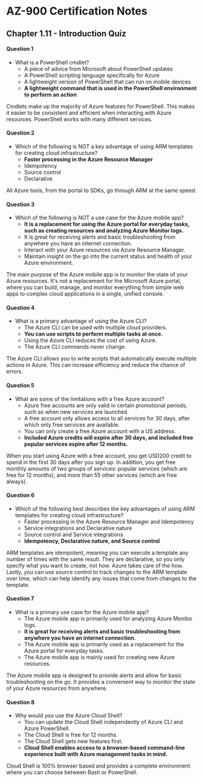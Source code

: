 # AZ-900 Certification Notes
## Chapter 1.11 - Introduction Quiz

#### Question 1
* What is a PowerShell cmdlet?
	* A piece of advice from Microsoft about PowerShell updates
	* A PowerShell scripting language specifically for Azure
	* A lightweight version of PowerShell that can run on mobile devices
	* **A lightweight command that is used in the PowerShell environment to perform an action**

Cmdlets make up the majority of Azure features for PowerShell. This makes it easier to be consistent and efficient when interacting with Azure resources. PowerShell works with many different services.

#### Question 2
* Which of the following is NOT a key advantage of using ARM templates for creating cloud infrastructure?
	* **Faster processing in the Azure Resource Manager**
	* Idempotency
	* Source control
	* Declarative

All Azure tools, from the portal to SDKs, go through ARM at the same speed.

#### Question 3
* Which of the following is NOT a use case for the Azure mobile app?
	* **It is a replacement for using the Azure portal for everyday tasks, such as creating resources and analyzing Azure Monitor logs.**
	* It is great for receiving alerts and basic troubleshooting from anywhere you have an internet connection.
	* Interact with your Azure resources via Azure Resource Manager.
	* Maintain insight on the go into the current status and health of your Azure environment.

The main purpose of the Azure mobile app is to monitor the state of your Azure resources. It's not a replacement for the Microsoft Azure portal, where you can build, manage, and monitor everything from simple web apps to complex cloud applications in a single, unified console.

#### Question 4
* What is a primary advantage of using the Azure CLI?
	* The Azure CLI can be used with multiple cloud providers.
	* **You can use scripts to perform multiple tasks at once.**
	* Using the Azure CLI reduces the cost of using Azure.
	* The Azure CLI commands never change.

The Azure CLI allows you to write scripts that automatically execute multiple actions in Azure. This can increase efficiency and reduce the chance of errors.

#### Question 5
* What are some of the limitations with a free Azure account?
	* Azure free accounts are only valid in certain promotional periods, such as when new services are launched.
	* A free account only allows access to all services for 30 days, after which only free services are available.
	* You can only create a free Azure account with a US address.
	* **Included Azure credits will expire after 30 days, and included free popular services expire after 12 months.**

When you start using Azure with a free account, you get USD200 credit to spend in the first 30 days after you sign up. In addition, you get free monthly amounts of two groups of services: popular services (which are free for 12 months), and more than 55 other services (which are free always).

#### Question 6
* Which of the following best describes the key advantages of using ARM templates for creating cloud infrastructure?
	* Faster processing in the Azure Resource Manager and Idempotency
	* Service integrations and Declarative nature
	* Source control and Service integrations
	* **Idempotency, Declarative nature, and Source control**

ARM templates are idempotent, meaning you can execute a template any number of times with the same result. They are declarative, so you only specify what you want to create, not how. Azure takes care of the how. Lastly, you can use source control to track changes to the ARM template over time, which can help identify any issues that come from changes to the template.

#### Question 7
* What is a primary use case for the Azure mobile app?
	* The Azure mobile app is primarily used for analyzing Azure Monitor logs.
	* **It is great for receiving alerts and basic troubleshooting from anywhere you have an internet connection.**
	* The Azure mobile app is primarily used as a replacement for the Azure portal for everyday tasks.
	* The Azure mobile app is mainly used for creating new Azure resources.

The Azure mobile app is designed to provide alerts and allow for basic troubleshooting on the go. It provides a convenient way to monitor the state of your Azure resources from anywhere.

#### Question 8
* Why would you use the Azure Cloud Shell?
	* You can update the Cloud Shell independently of Azure CLI and Azure PowerShell.
	* The Cloud Shell is free for 12 months.
	* The Cloud Shell gets new features first.
	* **Cloud Shell enables access to a browser-based command-line experience built with Azure management tasks in mind.**

Cloud Shell is 100% browser based and provides a complete environment where you can choose between Bash or PowerShell.